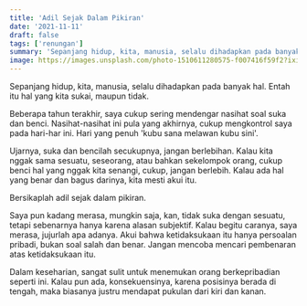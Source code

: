 ```yaml
---
title: 'Adil Sejak Dalam Pikiran'
date: '2021-11-11'
draft: false
tags: ['renungan']
summary: 'Sepanjang hidup, kita, manusia, selalu dihadapkan pada banyak hal. Entah itu hal yang kita sukai, maupun tidak.'
image: https://images.unsplash.com/photo-1510611280575-f007416f59f2?ixid=MnwxMjA3fDB8MHxwaG90by1wYWdlfHx8fGVufDB8fHx8&ixlib=rb-1.2.1&auto=format&fit=crop&w=1170&q=80
---
```


Sepanjang hidup, kita, manusia, selalu dihadapkan pada banyak hal. Entah itu hal yang kita sukai, maupun tidak.

Beberapa tahun terakhir, saya cukup sering mendengar nasihat soal suka dan benci. Nasihat-nasihat ini pula yang akhirnya, cukup mengkontrol saya pada hari-har ini. Hari yang penuh 'kubu sana melawan kubu sini'.

Ujarnya, suka dan bencilah secukupnya, jangan berlebihan. Kalau kita nggak sama sesuatu, seseorang, atau bahkan sekelompok orang, cukup benci hal yang nggak kita senangi, cukup, jangan berlebih. Kalau ada hal yang benar dan bagus darinya, kita mesti akui itu.

Bersikaplah adil sejak dalam pikiran.

Saya pun kadang merasa, mungkin saja, kan, tidak suka dengan sesuatu, tetapi sebenarnya hanya karena alasan subjektif. Kalau begitu caranya, saya merasa, jujurlah apa adanya. Akui bahwa ketidaksukaan itu hanya persoalan pribadi, bukan soal salah dan benar. Jangan mencoba mencari pembenaran atas ketidaksukaan itu.

Dalam keseharian, sangat sulit untuk menemukan orang berkepribadian seperti ini. Kalau pun ada, konsekuensinya, karena posisinya berada di tengah, maka biasanya justru mendapat pukulan dari kiri dan kanan.
